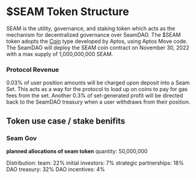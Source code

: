 # $SEAM Token Structure

SEAM is the utility, governance, and staking token which acts as the mechanism for decentralized governance over SeamDAO. The $SEAM token adopts the [Coin](https://github.com/aptos-labs/aptos-core/blob/main/aptos-move/framework/aptos-framework/sources/coin.move) type developed by Aptos, using Aptos Move code. The SeamDAO will deploy the SEAM coin contract on November 30, 2022 with a max supply of 1,000,000,000 SEAM.

### Protocol Revenue

0.03% of user position amounts will be charged upon deposit into a Seam Set. This acts as a way for the protocol to load up on coins to pay for gas fees from the set. Another 0.3% of set-generated profit will be directed back to the SeamDAO treasury when a user withdraws from their position.

## Token use case / stake benifits

### Seam Gov



**planned allocations of seam token**
quantity: 50,000,000

Distribution:
    team: 22%
    initial investors: 7%
    strategic partnerships: 18%
    DAO treasury: 32%
    DAO incentives: 4%



    
